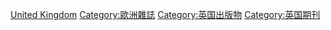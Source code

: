 {{Catnav|頁面分類|各種主題的頁面分類|按國家分類|各國媒體|各國雜誌}}
{{Catnav|頁面分類|人类社会|媒体|杂志|各國雜誌}}
{{Catnav|頁面分類|人类社会|媒体|各國媒體|各國雜誌}}
{{Commons category|Magazines of the United Kingdom}}

[[Category:各國雜誌|United Kingdom]]
[[Category:歐洲雜誌|Category:歐洲雜誌]]
[[Category:英国出版物|Category:英国出版物]]
[[Category:英国期刊|Category:英国期刊]]